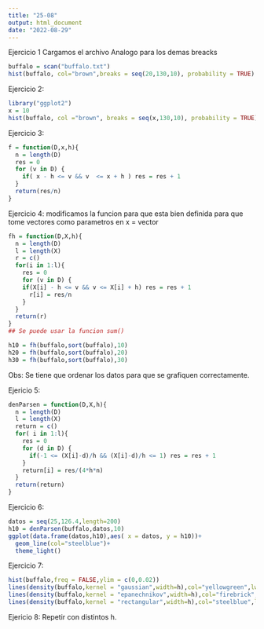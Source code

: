 ```yaml
---
title: "25-08"
output: html_document
date: "2022-08-29"
---
```


Ejercicio 1 
Cargamos el archivo
Analogo para los demas breacks
```r
buffalo = scan("buffalo.txt")
hist(buffalo, col="brown",breaks = seq(20,130,10), probability = TRUE)
```
Ejercicio 2:
```r
library("ggplot2")
x = 10
hist(buffalo, col ="brown", breaks = seq(x,130,10), probability = TRUE)
```


Ejercicio 3:
```r
f = function(D,x,h){
  n = length(D)
  res = 0
  for (v in D) {
    if( x - h <= v && v  <= x + h ) res = res + 1 
  }
  return(res/n)
}
```

Ejercicio 4:
modificamos la funcion para que esta bien definida para que tome vectores como parametros en x = vector 
```r
fh = function(D,X,h){
  n = length(D)
  l = length(X)
  r = c()
  for(i in 1:l){
    res = 0
    for (v in D) {
    if(X[i] - h <= v && v <= X[i] + h) res = res + 1 
      r[i] = res/n
    }
  }
  return(r)
}
## Se puede usar la funcion sum()

h10 = fh(buffalo,sort(buffalo),10)
h20 = fh(buffalo,sort(buffalo),20)
h30 = fh(buffalo,sort(buffalo),30)
```
Obs: Se tiene que ordenar los datos para que se grafiquen correctamente. 

Ejericio 5: 
```r
denParsen = function(D,X,h){
  n = length(D)
  l = length(X)
  return = c()
  for( i in 1:l){
    res = 0
    for (d in D) {
      if(-1 <= (X[i]-d)/h && (X[i]-d)/h <= 1) res = res + 1
    }
    return[i] = res/(4*h*n)  
  }
  return(return)
}
```

Ejercicio 6: 
```r
datos = seq(25,126.4,length=200)
h10 = denParsen(buffalo,datos,10)
ggplot(data.frame(datos,h10),aes( x = datos, y = h10))+
  geom_line(col="steelblue")+
  theme_light()
```

Ejercicio 7: 
```r
hist(buffalo,freq = FALSE,ylim = c(0,0.02))
lines(density(buffalo,kernel = "gaussian",width=h),col="yellowgreen",lwd=2)
lines(density(buffalo,kernel = "epanechnikov",width=h),col="firebrick",lwd=2)
lines(density(buffalo,kernel = "rectangular",width=h),col="steelblue",lwd=2)
```

Ejericio 8: 
Repetir con distintos h.
